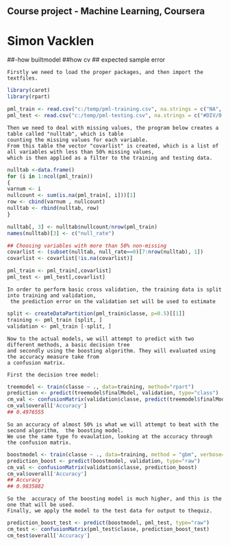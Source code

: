 ## Course project - Machine Learning, Coursera
# Simon Vacklen

##-how builtmodel
##how cv
## expected sample error
```
Firstly we need to load the proper packages, and then import the textfiles.
```

```r
library(caret)
library(rpart)

pml_train <- read.csv("c:/temp/pml-training.csv", na.strings = c("NA", "#DIV/0!", ""))
pml_test <- read.csv("c:/temp/pml-testing.csv", na.strings = c("#DIV/0!", "NA"))
```


```
Then we need to deal with missing values, the program below creates a table called "nulltab", which is table
counting the missing values for each variable.
From this table the vector "covarlist" is created, which is a list of all variables with less than 50% missing values,
which is then applied as a filter to the training and testing data.

```
```r
nulltab <-data.frame()
for (i in 1:ncol(pml_train))
{
varnum <- i
nullcount <- sum(is.na(pml_train[, i]))[1]
row <- cbind(varnum , nullcount)
nulltab <- rbind(nulltab, row)
}

nulltab[, 3] <- nulltab$nullcount/nrow(pml_train)
names(nulltab)[3] <- c("null_rate")

## Choosing variables with more than 50% non-missing
covarlist <- (subset(nulltab, null_rate==0)[7:nrow(nulltab), 1])
covarlist <- covarlist[!is.na(covarlist)] 

pml_train <- pml_train[,covarlist]
pml_test <- pml_test[,covarlist]
```

```
In order to perform basic cross validation, the training data is split into training and validation,
 the prediction error on the validation set will be used to estimate
```

```r
split <- createDataPartition(pml_train$classe, p=0.5)[[1]]
training <- pml_train [split, ]
validation <- pml_train [-split, ]
```

```
Now to the actual models, we will attempt to predict with two different methods, a basic decision tree
and secondly using the boosting algorithm. They will evaluated using the accuracy measure take from 
a confusion matrix.

First the decision tree model:
```

```r
treemodel <- train(classe ~ ., data=training, method="rpart")
prediction <- predict(treemodel$finalModel, validation, type="class")
cm_val <- confusionMatrix(validation$classe, predict(treemodel$finalModel, validation, type="class"))
cm_val$overall['Accuracy']
## 0.4976555 
```

```
So an accuracy of almost 50% is what we will attempt to beat with the second algorithm,  the boosting model.
We use the same type fo evaulation, looking at the accuracy through the confusion matrix.
```

```r
boostmodel <- train(classe ~ ., data=training, method = "gbm", verbose=FALSE)
prediction_boost <- predict(boostmodel, validation, type="raw")
cm_val <- confusionMatrix(validation$classe, prediction_boost)
cm_val$overall['Accuracy']
## Accuracy 
## 0.9835882 
```

```
So the  accuracy of the boosting model is much higher, and this is the one that will be used.
Finally, we apply the model to the test data for output to thequiz.
```

```r
prediction_boost_test <- predict(boostmodel, pml_test, type="raw")
cm_test <- confusionMatrix(pml_test$classe, prediction_boost_test)
cm_test$overall['Accuracy']
```



